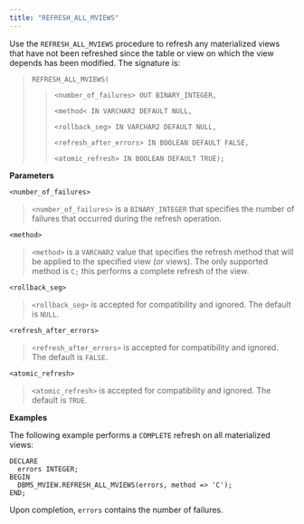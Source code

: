 ```yaml
---
title: "REFRESH_ALL_MVIEWS"
---
```


Use the `REFRESH_ALL_MVIEWS` procedure to refresh any materialized views that have not been refreshed since the table or view on which the view depends has been modified. The signature is:

> `REFRESH_ALL_MVIEWS(`
> 
> > `<number_of_failures> OUT BINARY_INTEGER,`
> > 
> > `<method< IN VARCHAR2 DEFAULT NULL,`
> > 
> > `<rollback_seg> IN VARCHAR2 DEFAULT NULL,`
> > 
> > `<refresh_after_errors> IN BOOLEAN DEFAULT FALSE,`
> > 
> > `<atomic_refresh> IN BOOLEAN DEFAULT TRUE);`

**Parameters**

`<number_of_failures>`

> `<number_of_failures>` is a `BINARY_INTEGER` that specifies the number of failures that occurred during the refresh operation.

`<method>`

> `<method>` is a `VARCHAR2` value that specifies the refresh method that will be applied to the specified view (or views). The only supported method is `C;` this performs a complete refresh of the view.

`<rollback_seg>`

> `<rollback_seg>` is accepted for compatibility and ignored. The default is `NULL`.

`<refresh_after_errors>`

> `<refresh_after_errors>` is accepted for compatibility and ignored. The default is `FALSE`.

`<atomic_refresh>`

> `<atomic_refresh>` is accepted for compatibility and ignored. The default is `TRUE`.

**Examples**

The following example performs a `COMPLETE` refresh on all materialized views:

``` text
DECLARE
  errors INTEGER;
BEGIN
  DBMS_MVIEW.REFRESH_ALL_MVIEWS(errors, method => 'C');
END;
```

Upon completion, `errors` contains the number of failures.
